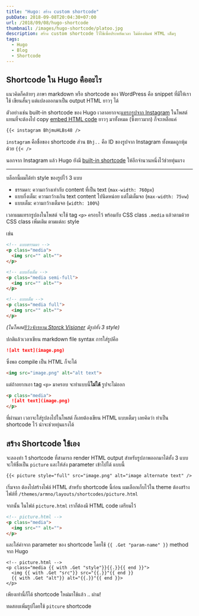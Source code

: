 ```yaml
---
title: "Hugo: สร้าง custom shortcode"
pubDate: 2018-09-08T20:04:30+07:00
url: /2018/09/08/hugo-shortcode
thumbnail: /images/hugo-shortcode/platoo.jpg
description: สร้าง custom shortcode ไว้ใช้เพื่อประหยัดเวลา ไม่ต้องพิมพ์ HTML เต็มๆ
tags:
  - Hugo
  - Blog
  - Shortcode
---
```


## Shortcode ใน Hugo คืออะไร

แนวคิดก็คล้ายๆ ภาษา markdown หรือ shortcode ของ WordPress คือ snippet ที่มีให้เราใช้ เขียนสั้นๆ แต่แปลงออกมาเป็น output HTML ยาวๆ ได้

ตัวอย่างเช่น built-in shortcode ของ Hugo เวลาอยากจะ[แทรกรูปจาก Instagram](https://gohugo.io/content-management/shortcodes/#example-instagram-input)
ในโพสต์ แทนที่จะต้องไป copy [embed HTML code](https://help.instagram.com/513918941996087)
ยาวๆ มาทั้งหมด (ซึ่งยาวมาก) ก็จะเหลือแค่

```markdown
{{< instagram BhjmuHLBs48 />
```

`instagram` คือชื่อของ shortcode ส่วน `Bhj..` คือ ID ของรูปจาก Instagram
ทั้งหมดถูกหุ้มด้วย `{{< />`

นอกจาก Instagram แล้ว Hugo ยังมี [built-in shortcode](https://gohugo.io/content-management/shortcodes/#use-hugo-s-built-in-shortcodes)
ให้อีกจำนวนหนึ่งไว้ช่วยทุ่นแรง

---

บล็อกนี้ผมได้ทำ style ของรูปไว้ 3 แบบ

- ธรรมดา: ความกว้างเท่ากับ content ที่เป็น text (`max-width: 760px`)
- แบบกึ่งเต็ม: ความกว้างเกิน text content ไปนิดหน่อย แต่ไม่เต็มจอ (`max-width: 75vw`)
- แบบเต็ม: ความกว้างเต็มจอ (`width: 100%`)

เวลาผมแทรกรูปลงในโพสต์ จะใช้ tag `<p>` ครอบไว้
พร้อมกับ CSS class `.media` แล้วตามด้วย CSS class เพิ่มเติม ตามแต่ละ style

เช่น

```html
<!-- แบบธรรมดา -->
<p class="media">
  <img src="" alt="">
</p>

<!-- แบบกึ่งเต็ม -->
<p class="media semi-full">
  <img src="" alt="">
</p>

<!-- แบบเต็ม -->
<p class="media full">
  <img src="" alt="">
</p>
```

_(ในโพสต์[รีวิวจักรยาน Storck Visioner](https://armno.in.th/2018/03/17/review-storck-vision-comp-g1/) มีรูปทั้ง 3 style)_

ปกติแล้วเวลาเขียน markdown file syntax การใส่รูปคือ

```markdown
![alt text](image.png)
```

ซึ่งพอ compile เป็น HTML ก็จะได้

```html
<img src="image.png" alt="alt text">
```

แต่ถ้าอยากเอา tag `<p>` มาครอบ จะทำแบบนี้**ไม่ได้** รูปจะไม่ออก

```markdown
<p class="media">
  ![alt text](image.png)
</p>
```

ที่ผ่านมา เวลาจะใส่รูปลงไปในโพสต์ ก็เลยต้องเขียน HTML แบบเต็มๆ เลยคิดว่า ทำเป็น shortcode ไว้ น่าจะช่วยทุ่นแรงได้

## สร้าง Shortcode ใช้เอง

จะลองทำ 1 shortcode ที่สามารถ render HTML output สำหรับรูปภาพออกมาได้ทั้ง 3 แบบ จะให้ชื่อเป็น
`picture` และให้ส่ง parameter เข้าไปได้ แบบนี้

```markdown
{{< picture style="full" src="image.png" alt="image alternate text" />
```

เริ่มจาก ต้องไปสร้างไฟล์ HTML สำหรับ shortcode นี้ก่อน ผมเลือกเก็บไว้ใน theme
ต้องสร้างไฟล์ที่ `/themes/armno/layouts/shortcodes/picture.html`

จากนั้น ในไฟล์ `picture.html` เราก็ต้องมี HTML code เตรียมไว้

```html
<!-- picture.html -->
<p class="media">
  <img src="" alt="">
</p>
```

และใส่ค่าจาก parameter ของ shortcode โดยใช้ `{{ .Get "param-name" }}` method จาก Hugo

```
<!-- picture.html -->
<p class="media {{ with .Get "style"}}{{.}}{{ end }}">
  <img {{ with .Get "src"}} src="{{.}}"{{ end }}
  {{ with .Get "alt"}} alt="{{.}}"{{ end }}>
</p>

```

เพียงเท่านี้ก็ได้ shortcode ใหม่มาใช้แล้ว .. ผ่าม!

ทดสอบเพิ่มรูปโดยใช้ `pitcure` shortcode

<Picture  src="/images/hugo-shortcode/platoo.jpg" alt="ทดสอบ picture shortcode ด้วยรูปปลาทู" />
